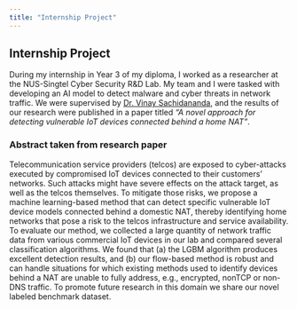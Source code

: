 ```yaml
---
title: "Internship Project"
---
```


## Internship Project

During my internship in Year 3 of my diploma, I worked as a researcher at the NUS-Singtel Cyber Security R&D Lab. My team and I were tasked with developing an AI model to detect malware and cyber threats in network traffic. We were supervised by [Dr. Vinay Sachidananda](http://www.vinaysachi.com/index.html){target="_blank" rel="noopener"}, and the results of our research were published in a paper titled *"A novel approach for detecting vulnerable IoT devices connected behind a home NAT"*.

### Abstract taken from research paper
Telecommunication service providers (telcos) are exposed to cyber-attacks executed by compromised IoT
devices connected to their customers’ networks. Such attacks might have severe effects on the attack
target, as well as the telcos themselves. To mitigate those risks, we propose a machine learning-based
method that can detect specific vulnerable IoT device models connected behind a domestic NAT, thereby
identifying home networks that pose a risk to the telcos infrastructure and service availability. To evaluate
our method, we collected a large quantity of network traffic data from various commercial IoT devices in
our lab and compared several classification algorithms. We found that (a) the LGBM algorithm produces
excellent detection results, and (b) our flow-based method is robust and can handle situations for which
existing methods used to identify devices behind a NAT are unable to fully address, e.g., encrypted, nonTCP or non-DNS traffic. To promote future research in this domain we share our novel labeled benchmark
dataset.
